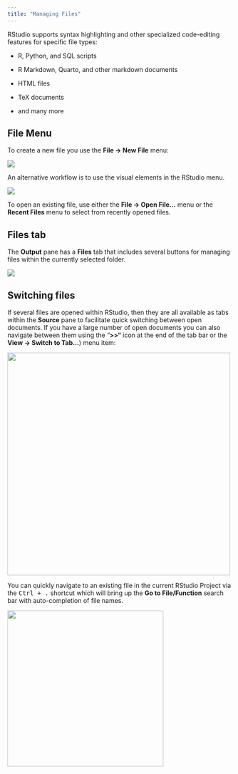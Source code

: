 ```yaml
---
title: "Managing Files"
---
```


RStudio supports syntax highlighting and other specialized code-editing features for specific file types:

-   R, Python, and SQL scripts

-   R Markdown, Quarto, and other markdown documents

-   HTML files

-   TeX documents

-   and many more

## File Menu

To create a new file you use the **File -\> New File** menu:

![](images/system-files-menu.png){fig-alt="A screenshot of the File Menu drop-down which has features like New File, Open File, Save File."}

An alternative workflow is to use the visual elements in the RStudio menu.

![](images/files-menu.png){fig-alt="A screenshot of the New File dropdown in RStudio, which provides new R, Python, Quarto, Rmarkdown, Shiny or Plumber files."}

To open an existing file, use either the **File -\> Open File\...** menu or the **Recent Files** menu to select from recently opened files.

## Files tab

The **Output** pane has a **Files** tab that includes several buttons for managing files within the currently selected folder.

![](images/file-pane-blank-file.png){fig-alt="A screenshot of the create blank file dropdown."}

## Switching files

If several files are opened within RStudio, then they are all available as tabs within the **Source** pane to facilitate quick switching between open documents. If you have a large number of open documents you can also navigate between them using the "**\>\>"** icon at the end of the tab bar or the **View -\> Switch to Tab\...**) menu item:

![](images/file-switch.png){fig-alt="A screenshot of the Switching Files popup - it is a dropdown from the end of the Source pane, d" width="500"}

You can quickly navigate to an existing file in the current RStudio Project via the <kbd>Ctrl + .</kbd> shortcut which will bring up the **Go to File/Function** search bar with auto-completion of file names.

![](images/go-to-file.png){fig-alt="A screenshot of the go to file/function popup as a search bar." width="350"}
